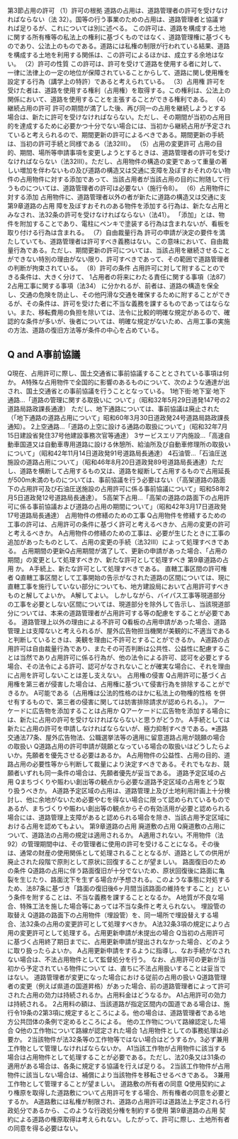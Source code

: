 

第3節占用の許可
（1）許可の根拠
道路の占用は、道路管理者の許可を受けなければならない（法
32）。国等の行う事業のための占用は、道路管理者と協議すれば足りるが、これについては別に述べる。
この許可は、道路を構成する土地に関する所有権等の私法上の権利に基づくものではなく、道路管理権に基づくものであり、公法上のものである。道路には私権の制限が行われている結果、道路を構成する土地を利用する関係は、この許可によるほかは、成立する余地はない。
（2）許可の性質
この許可は、許可を受けて道路を使用する者に対して、一律に法律上の一定の地位が保障されていることからして、道路に関し使用権を設定する行為（講学上の特許）であると考えられている。
（3）占用権
許可を受けた者は、道路を使用する権利（占用権）を取得する。この権利は、公法上の関係において、道路を使用することを主張することができる権利である。
（4）継続占用の許可
許可の期間が満了した後、再び同一の占用を継続しようとする場合は、新たに許可を受けなければならない。ただし、その期間が当初の占用目的を達成するために必要かつ十分でない場合には、当初から継続占用が予定されていると考えられるので、期間更新の許可によるべきである。期間更新の手続は、当初の許可手続と同様である（法32Ⅲ）。
（5）占用の変更許可
占用の目的、期間、場所等申請事項を変更しようとするときは、道路管理者の許可を受けなければならない（法32Ⅲ）。ただし、占用物件の構造の変更であって重量の著しい増加を伴わないもの及び道路の構造又は交通に支障を及ぼすおそれのない物件の占用物件に対する添加であって、当該占用者が当該占用の目的に附随して行うものについては、道路管理者の許可は必要ない（施行令8）。
（6）占用物件に対する添加
占用物件に、道路管理者以外の者が新たに道路の構造又は交通に支
第9章道路の占用
障を及ぼすおそれのある物件を添加する行為は、新たな占用とみなされ、法32条の許可を受けなければならない（法41）。
「添加」とは、物件を附加することであり、電柱にペンキで塗装する行為は含まれないが、看板を取り付ける行為は含まれる。
（7）自由裁量行為
許可の申請が決定の要件を満たしていても、道路管理者は許可すべき義務はない。この意味において、自由裁量行為である。ただし、期間更新の許可については、当該占用を継続させることができない特別の理由がない限り、許可すべきであって、その範囲で道路管理者の判断が拘束されている。
（8）許可の条件
占用許可に対して附することのできる条件は、大きく分けて、
1占用者の将来にわたる責任に関する事項（法87）
2占用工事に関する事項（法34）
に分かれるが、前者は、道路の構造を保全し、交通の危険を防止し、その他円滑な交通を確保するために附することができるが、その条件は、許可を受けた者に不当な義務を課するものであってはならない。また、移転費用の負担を除いては、法令に比較的明確な規定があるので、確認的な条件が多いが、後者については、明確な規定がないため、占用工事の実施の方法、道路の復旧方法等が条件の中心を占めている。
## Q and A事前協議
Q現在、占用許可に際し、国土交通省に事前協議することとされている事項は何か。
A特殊な占用物件で全国的に影響のあるものについて、次のような通達が出され、国土交通省との事前協議を行うこととなっている。
1地下街·地下室·地下通路…「道路の管理に関する取扱いに
ついて」（昭和32年5月29日道発147号の2道路局路政課長通達）
ただし、地下通路については、事前協議は廃止された（「地下通路の道路占用について」昭和60年3月30日道政発24号道路局路政課長通知）。
2上空通路…「道路の上空に設ける通路の取扱について」（昭和32年7月15日建設省発住37号他建設事務次官等通達）
3サービスエリア内施設…「高速自動車国道又は自動車専用道路に設ける休憩所、給油所及び自動車修理所の取扱いについて」（昭和42年11月14日道政発91号道路局長通達）
4石油管…「石油圧送施設の道路占用について」（昭和46年8月20日道政発89号道路局長通達）ただし、道路を横断して占用するもの又は、道路を縦断して占用するもので占用延長が500m未満のものについては、事前協議を行う必要はない（「高架道路の路面下の占用許可及び石油圧送施設の占用許可に係る事前協議について」昭和58年2月5日道政発12号道路局長通達）。
5高架下占用…「高架の道路の路面下の占用許可に係る事前協議および道路の占用の期間について」（昭和42年3月17日道政発17号道路局長通達）
占用物件の修繕のための工事
Q占用物件を修繕するための工事の許可は、占用許可の条件に基づく許可と考えるべきか、占用の変更の許可と考えるべきか。
A占用物件の修繕のための工事は、必要が生じたときに工事の追加があったものとして、占用の変更の手続（法32Ⅲ）によって処理すべきである。
占用期間の更新Q占用期間が満了して、更新の申請があった場合、「占用の期間」の変更として処理すべきか、新たな許可として処理すべき
第9章道路の占用
か。
A手続上、新たな許可として処理すべきである。
直轄工事区間の許可権者
Q直轄工事区間として工事開始の告示がなされた道路の区間については、現に直轄工事を施行していない部分についても、地方建設局において占用許可すべきものと解してよいか。
A解してよい。
しかしながら、バイパス工事等現道部分の工事を必要としない区間については、現道部分を除外して告示し、当該現道部分については、本来の道路管理者が占用許可する等の配慮をすることが必要である。
道路管理上以外の理由による不許可
Q看板の占用申請があった場合、道路管理上は支障ないと考えられるが、屋外広告物担当機関が美観的に不適当であると判断しているときは、美観を理由に不許可とすることができるか。
A道路の占用許可は自由裁量行為であり、またその可否判断は公共性、公益性に配慮することは当然であり占用許可に係る行為が、他の法令による許可、認可を必要とする場合、その法令による許可、認可がなされないことが確実な場合に、それを理由に占用を許可しないことは差し支えない。
占用権の侵害
Q占用許可に基づく占用権を第三者が侵害した場合は、占用権に基づいて侵害行為を排除することができるか。
A可能である（占用権は公法的性格のほかに私法上の物権的性格
を併せ有するもので、第三者の侵害に関しては妨害排除請求が認められる。）。
アーケードに広告物を添加することは占用か
Qアーケードに広告物を添加する場合には、新たに占用の許可を受けなければならないと思うがどうか。
A手続としては新たに占用の許可を申請しなければならないが、極力抑制すべきである。※道路交通法77条、屋外広告物法、公職選挙法等の適用に留意道路占用が競願の場合の取扱い
Q道路占用の許可申請が競願となっている場合の取扱いはどうしたらよいか。先願者を優先させる必要はあるか。
A占用物件の公益性、占用の目的、道路占用の必要性等から判断して裁量により決定すべきである。それでもなお、競願者いずれも同一条件の場合は、先願者優先が妥当である。
道路予定区域の占用
Qまちづくりや賑わい創出等の観点から必要な道路予定区域の占用をどう取り扱うべきか。
A道路予定区域の占用は、道路管理上及び土地利用計画上十分検討し、他に余地がないため必要やむを得ない場合に限って認められているものであるが、まちづくりや賑わい創出等の観点からその有効活用が必要と認められる場合には、道路管理上支障があると認められる場合を除き、当該占用予定区域における占用を認めてもよい。
第9章道路の占用
廃道敷の占用
Q廃道敷の占用について、道路法の占用の規定は適用されるか。
A適用されない。不用物件（法92）の管理期間中は、その管理者に使用の許可を受けることになる。その後は、通常の財産の使用関係として処理されることとなるが、道路としての供用が廃止された段階で原則として原状に回復することが望ましい。
路面復旧のための条件
Q道路の占用に伴う路面復旧が十分でないため、原状回復後に路面に亀裂を生じたり、路面沈下を生ずる場合が予想される。このような事態に対処するため、法87条に基づき「路面の復旧後6ヶ月間当該路面の維持をすること」という条件を附することは、不当な義務を課することとなるか。
A地質が不良な場合、特殊工法を施した場合等にあっては不当な条件と考えられない。
埋設管の取替え
Q道路の路面下の占用物件（埋設管）を、同一場所で埋設替えする場合、法32条の占用の変更許可として処理すべきか。
A法32条3項の規定により占用の変更許可として処理する。占用更新申請が未提出の場合
Q当初の占用許可に基づく占用終了期日までに、占用更新申請が提出されなかった場合、どのように取り扱ったらよいか。
A占用更新申請をするように指導し、なお手続がなされない場合は、不法占用物件として監督処分を行う。
なお、占用許可の更新が当初から予定されている物件について
は、直ちに不法占用扱いすることは妥当ではない。
道路管理者が変更になった場合における従前の占用の扱い
Q道路管理者の変更（例えば県道の国道昇格）があった場合、前の道路管理者によって許可された占用の効力は持続されるか。占用料金はどうなるか。
A1占用許可の効力は持続される。
2占用料の額は、当該道路が指定区間内の国道である場合は、施行令19条の2第3項に規定するところによる。他の場合は、道路管理者である地方公共団体の条例で定めるところによる。
他の工作物について路線認定した場合
Q他の工作物について路線が認定された場合
1占用物件としての事務処理は必要か。
2当該物件が法32条等の工作物等ではない場合はどうするか。3必ず兼用工作物として管理しなければならないか。
A1当該工作物が占用物件に該当する場合は占用物件として処理することが必要である。ただし、法20条又は31条の適用がある場合は、各条に規定する協議を行えば足りる。
2当該工作物件が占用物件に該当しない場合は、補償により当該物件を移転させるべきである。
3兼用工作物として管理することが望ましい。
道路敷の所有者の同意
Q使用契約により権原を取得した道路敷について占用許可をする場合、所有権者の同意を必要とするか。
A道路敷には私権が制限され、道路の占用許可は道路法上予定される行政処分であるから、このような行政処分権を制約する使用
第9章道路の占用
契約による道路の権原取得は考えられない。したがって、許可に際し、土地所有者の同意を得る必要はない。
